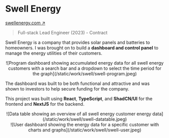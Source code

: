 
# Swell Energy

<Thick>[swellenergy.com ↗](https://swellenergy.com/)</Thick>

> Full-stack Lead Engineer (2023) - Contract

Swell Energy is a company that provides solar panels and batteries to homeowners. I was brought on to build a __dashboard and control panel__ to manage the energy utilities of their customers.

<Center className="mx-auto my-8">
	<Zoom>
	![Program dashboard showing accumulated energy data for all swell energy customers with a search bar and a dropdown to select the time period for the graph](/static/work/swell/swell-program.jpeg)
	</Zoom>
</Center>

The dashboard was built to be both functional and attractive and was shown to investors to help secure funding for the company.

This project was built using __React__, __TypeScript__, and __ShadCN/UI__ for the frontend and __NextJS__ for the backend.

<Center className="mx-auto my-8">
    <Zoom>
    	![Data table showing an overview of all swell energy customer energy data](/static/work/swell/swell-datatable.jpeg)
    </Zoom>
</Center>

<Center className="mx-auto my-8">
    <Zoom>
    	![User dashboard showing the energy data for a specific customer with charts and graphs](/static/work/swell/swell-user.jpeg)
    </Zoom>
</Center>
